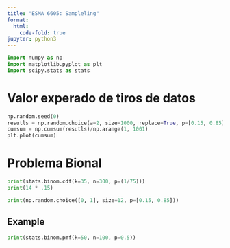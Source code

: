 ```yaml
---
title: "ESMA 6605: Sampleling"
format:
  html:
    code-fold: true
jupyter: python3
---
```



```python
import numpy as np
import matplotlib.pyplot as plt
import scipy.stats as stats

```

# Valor experado de tiros de datos 
```python
np.random.seed(0)
resutls = np.random.choice(a=2, size=1000, replace=True, p=[0.15, 0.85])
cumsum = np.cumsum(resutls)/np.arange(1, 1001)
plt.plot(cumsum)
```

# Problema Bional
```python
print(stats.binom.cdf(k=35, n=300, p=(1/75)))
print(14 * .15)

print(np.random.choice([0, 1], size=12, p=[0.15, 0.85]))
```
## Example 
```python
print(stats.binom.pmf(k=50, n=100, p=0.5))
```


